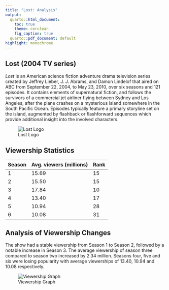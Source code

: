 ```yaml
---
title: "Lost: Analysis"
output:
  quarto::html_document:
    toc: true
    theme: cerulean
    fig_caption: true
  quarto::pdf_document: default
highlight: monochrome
---
```



::: {.tabset}
::: {.tab title="Description"}

## Lost (2004 TV series)

*Lost* is an American science fiction adventure drama television series created by Jeffrey Lieber, J. J. Abrams, and Damon Lindelof that aired on ABC from September 22, 2004, to May 23, 2010, over six seasons and 121 episodes. It contains elements of supernatural fiction, and follows the survivors of a commercial jet airliner flying between Sydney and Los Angeles, after the plane crashes on a mysterious island somewhere in the South Pacific Ocean. Episodes typically feature a primary storyline set on the island, augmented by flashback or flashforward sequences which provide additional insight into the involved characters.

![Lost Logo](Lost-season1.jpg)

:::

::: {.tab title="Viewership Statistics"}

## Viewership Statistics

| Season           |Avg. viewers (millions) |Rank |
|------------------|------------------------|-----|
| 1                | 15.69                  |15	  |
| 2                | 15.50                  |15   |
| 3                | 17.84                  |10   |
| 4                | 13.40                  |17   |
| 5                | 10.94                  |28   |
| 6                | 10.08                  |31   |

:::

::: {.tab title="Analysis"}

## Analysis of Viewership Changes

The show had a stable viewership from Season 1 to Season 2, followed by a notable increase in Season 3. The average viewership of season three compared to season two increased by 2.34 million. Seasons four, five and six were losing popularity with average viewerships of 13.40, 10.94 and 10.08 respectively.

:::

::: {.tab title="Viewership Over Time"}

![Viewership Graph](graph.jpg)

:::

:::
